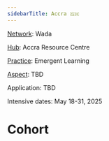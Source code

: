 ```yaml
---
sidebarTitle: Accra 🇬🇭
---
```


<ActiveJourneyDisplay/>

[Network](collaborators/communities%20of%20practice/practice%20networks.md): Wada

[Hub](collaborators/communities%20of%20place/hubs.md): Accra Resource Centre

[Practice](glossary/Practice.md): Emergent Learning

[Aspect](aspect): TBD

Application: TBD

Intensive dates: May 18-31, 2025

# Cohort
<CohortCards event_api_id="evt-YP9TIhD7gUpH6tp"/>
